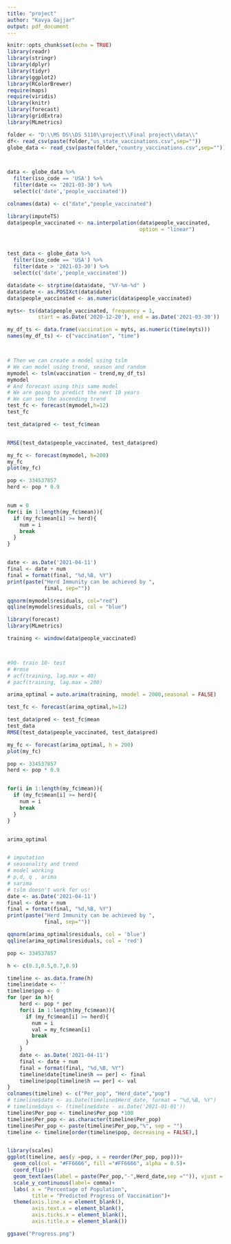 ---
title: "project"
author: "Kavya Gajjar"
output: pdf_document
---

```{r setup, include=FALSE}
knitr::opts_chunk$set(echo = TRUE)
library(readr)
library(stringr)
library(dplyr)
library(tidyr)
library(ggplot2)
library(RColorBrewer)
require(maps)
require(viridis)
library(knitr)
library(forecast)
library(gridExtra)
library(MLmetrics)
```

```{r , warning=F, message=F}
folder <- "D:\\MS DS\\DS 5110\\project\\Final project\\data\\"
df<- read_csv(paste(folder,"us_state_vaccinations.csv",sep=""))
globe_data <- read_csv(paste(folder,"country_vaccinations.csv",sep=""))



data <- globe_data %>%
  filter(iso_code == 'USA') %>%
  filter(date <= '2021-03-30') %>%
  select(c('date','people_vaccinated'))

colnames(data) <- c("date","people_vaccinated")

library(imputeTS)
data$people_vaccinated <- na.interpolation(data$people_vaccinated,
                                           option = "linear")



test_data <- globe_data %>%
  filter(iso_code == 'USA') %>%
  filter(date > '2021-03-30') %>%
  select(c('date','people_vaccinated'))

data$date <- strptime(data$date, "%Y-%m-%d" )
data$date <- as.POSIXct(data$date)
data$people_vaccinated <- as.numeric(data$people_vaccinated)

myts<- ts(data$people_vaccinated, frequency = 1,
          start = as.Date('2020-12-20'), end = as.Date('2021-03-30'))

my_df_ts <- data.frame(vaccination = myts, as.numeric(time(myts)))
names(my_df_ts) <- c("vaccination", "time")



# Then we can create a model using tslm
# We can model using trend, season and random
mymodel <- tslm(vaccination ~ trend,my_df_ts)
mymodel
# And forecast using this same model
# We are going to predict the next 10 years
# We can see the ascending trend
test_fc <- forecast(mymodel,h=12)
test_fc

test_data$pred <- test_fc$mean


RMSE(test_data$people_vaccinated, test_data$pred)

my_fc <- forecast(mymodel, h=200)
my_fc
plot(my_fc)

pop <- 334537857
herd <- pop * 0.9


num = 0
for(i in 1:length(my_fc$mean)){
  if (my_fc$mean[i] >= herd){
    num = i
    break
  }
}


date <- as.Date('2021-04-11') 
final <- date + num
final = format(final, "%d,%B, %Y")
print(paste("Herd Immunity can be achieved by ",
            final, sep=""))

qqnorm(mymodel$residuals, col="red")
qqline(mymodel$residuals, col = "blue")
```



```{r}
library(forecast)
library(MLmetrics)

training <- window(data$people_vaccinated)



#90- train 10- test
# #rmse
# acf(training, lag.max = 40)
# pacf(training, lag.max = 200)

arima_optimal = auto.arima(training, nmodel = 2000,seasonal = FALSE)

test_fc <- forecast(arima_optimal,h=12)

test_data$pred <- test_fc$mean
test_data
RMSE(test_data$people_vaccinated, test_data$pred)

my_fc <- forecast(arima_optimal, h = 200)
plot(my_fc)

pop <- 334537857
herd <- pop * 0.9


for(i in 1:length(my_fc$mean)){
  if (my_fc$mean[i] >= herd){
    num = i
    break
  }
}


arima_optimal


# imputation
# seasonality and trend
# model working
# p,d, q , arima 
# sarima
# tslm doesn't work for us!
date <- as.Date('2021-04-11') 
final <- date + num
final = format(final, "%d,%B, %Y")
print(paste("Herd Immunity can be achieved by ",
            final, sep=""))

qqnorm(arima_optimal$residuals, col = 'blue')
qqline(arima_optimal$residuals, col = 'red')
```

```{r}
pop <- 334537857

h <- c(0.3,0.5,0.7,0.9)

timeline <- as.data.frame(h)
timeline$date <- ''
timeline$pop <- 0
for (per in h){
    herd <- pop * per
    for(i in 1:length(my_fc$mean)){
      if (my_fc$mean[i] >= herd){
        num = i
        val = my_fc$mean[i]
        break
      }
    }
    date <- as.Date('2021-04-11') 
    final <- date + num
    final = format(final, "%d,%B, %Y")
    timeline$date[timeline$h == per] <- final
    timeline$pop[timeline$h == per] <- val
}
colnames(timeline) <- c("Per_pop", "Herd_date","pop") 
# timeline$date <- as.Date(timeline$Herd_date, format = "%d,%B, %Y")
# timeline$days <- (timeline$date - as.Date('2021-01-01'))
timeline$Per_pop <- timeline$Per_pop *100
timeline$Per_pop <- as.character(timeline$Per_pop)
timeline$Per_pop <- paste(timeline$Per_pop,"%", sep = "")
timeline <- timeline[order(timeline$pop, decreasing = FALSE),]


library(scales)
ggplot(timeline, aes(y =pop, x = reorder(Per_pop, pop)))+
  geom_col(col = "#FF6666", fill ="#FF6666", alpha = 0.5)+
  coord_flip()+
  geom_text(aes(label = paste(Per_pop,"-",Herd_date,sep ="")), vjust = 1, hjust = 1.25)+
  scale_y_continuous(label= comma)+
  labs( x = "Percentage of Population", 
        title = "Predicted Progress of Vaccination")+
  theme(axis.line.x = element_blank(),
        axis.text.x = element_blank(), 
        axis.ticks.x = element_blank(),
        axis.title.x = element_blank())

ggsave("Progress.png")
```